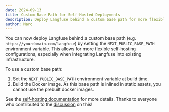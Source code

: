 ```yaml
---
date: 2024-09-13
title: Custom Base Path for Self-Hosted Deployments
description: Deploy Langfuse behind a custom base path for more flexible self-hosting configurations.
author: Marc
---
```



<ChangelogHeader />

You can now deploy Langfuse behind a custom base path (e.g. `https://yourdomain.com/langfuse`) by setting the `NEXT_PUBLIC_BASE_PATH` environment variable. This allows for more flexible self-hosting configurations, especially when integrating Langfuse into existing infrastructure.

To use a custom base path:

1. Set the `NEXT_PUBLIC_BASE_PATH` environment variable at build time.
2. Build the Docker image. As this base path is inlined in static assets, you cannot use the prebuilt docker images.

See the [self-hosting documentation](/self-hosting/custom-base-path) for more details. Thanks to everyone who contributed to the [discussion](https://github.com/orgs/langfuse/discussions/2400) on this!
